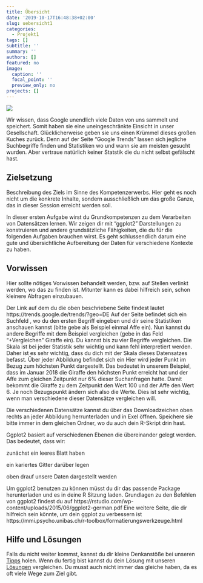 ```yaml
---
title: Übersicht
date: '2019-10-17T16:48:38+02:00'
slug: uebersicht1
categories:
  - Projekt1
tags: []
subtitle: ''
summary: ''
authors: []
featured: no
image:
  caption: ''
  focal_point: ''
  preview_only: no
projects: []
---
```


![](/post/2019-10-17-uebersicht1_files/google_post.jpg)

Wir wissen, dass Google unendlich viele Daten von uns sammelt und speichert. Somit haben sie eine uneingeschränkte Einsicht in unser Gesellschaft. Glücklicherweise geben sie uns einen Krümmel dieses großen Kuches zurück. Denn auf der Seite "Google Trends" lassen sich jegliche Suchbegriffe finden und Statistiken wo und wann sie am meisten gesucht wurden. Aber vertraue natürlich keiner Statstik die du nicht selbst gefälscht hast.

## Zielsetzung

Beschreibung des Ziels im Sinne des Kompetenzerwerbs. Hier geht es noch nicht um die konkrete Inhalte, sondern ausschließlich um das große Ganze, das in dieser Session erreicht werden soll.

In dieser ersten Aufgabe wirst du Grundkompetenzen zu dem Verarbeiten von Datensätzen lernen. Wir zeigen dir mit "ggplot2" Darstellungen zu konstruieren und andere grundsätzliche Fähigkeiten, die du für die folgenden Aufgaben brauchen wirst. Es geht schlussendlich darum eine gute und übersichtliche Aufbereitung der Daten für verschiedene Kontexte zu haben.



## Vorwissen

Hier sollte nötiges Vorwissen behandelt werden, bzw. auf Stellen verlinkt werden, wo das zu finden ist. Mitunter kann es dabei hilfreich sein, schon kleinere Abfragen einzubauen.


Der Link auf dem du die oben beschriebene Seite findest lautet https://trends.google.de/trends/?geo=DE 
Auf der Seite befindet sich ein Suchfeld , wo du den ersten Begriff eingeben und dir seine Statistiken anschauen kannst (bitte gebe als Beispiel einmal Affe ein). 
Nun kannst du andere Begriffe mit dem Beispiel vergleichen (gebe in das Feld "+Vergleichen" Giraffe ein). Du kannst bis zu vier Begriffe vergleichen.
Die Skala ist bei jeder Statistik sehr wichtig und kann fehl interpretiert werden. Daher ist es sehr wichtig, dass du dich mit der Skala dieses Datensatzes befasst. Über jeder Abbildung befindet sich ein <i class="fas fa-question"></i>
Hier wird jeder Punkt im Bezug zum höchsten Punkt dargestellt. Das bedeutet in unserem Beispiel, dass im Januar 2018 die Giraffe den höchsten Punkt erreicht hat und der Affe zum gleichen Zeitpunkt nur 6% dieser Suchanfragen hatte. Damit bekommt die Giraffe zu dem Zeitpunkt den Wert 100 und der Affe den Wert 6. Je noch Bezugspunkt ändern sich also die Werte. Dies ist sehr wichtig, wenn man verschiedene dieser Datensätze vergleichen will. 

Die verschiedenen Datensätze kannst du über das Downloadzeichen oben rechts an jeder Abbildung herrunterladen und in Exel öffnen. Speichere sie bitte immer in dem gleichen Ordner, wo du auch dein R-Skript drin hast.

Ggplot2 basiert auf verschiedenen Ebenen die übereinander gelegt werden. Das bedeutet, dass wir:

  <i class="fas fa-caret-right"></i>  zunächst ein leeres Blatt haben
  
  <i class="fas fa-caret-right"></i> ein kariertes Gitter darüber legen
  
<i class="fas fa-caret-right"></i>  oben drauf unsere Daten dargestellt werden

Um ggplot2 benutzen zu können müsst du dir das passende Package herunterladen und es in deine R Sitzung laden.
Grundlagen zu den Befehlen von ggplot2 findest du auf https://rstudio.com/wp-content/uploads/2015/06/ggplot2-german.pdf
Eine weitere Seite, die dir hilfreich sein könnte, um dein ggplot zu verbessern ist https://mmi.psycho.unibas.ch/r-toolbox/formatierungswerkzeuge.html


## Hilfe und Lösungen

Falls du nicht weiter kommst, kannst du dir kleine Denkanstöße bei unseren <a href="../../post/tipps1">Tipps</a> holen. Wenn du fertig bist kannst du dein Lösung mit unseren <a href="../../post/loesung1">Lösungen</a> vergleichen. Du musst auch nicht immer das gleiche haben, da es oft viele Wege zum Ziel gibt.


